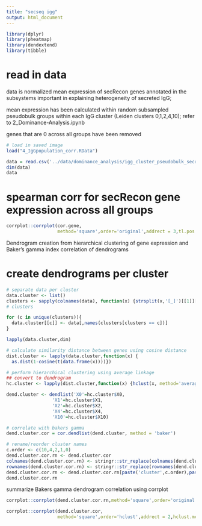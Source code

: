 ```yaml
---
title: "secseq igg"
output: html_document
---
```


```r
library(dplyr)
library(pheatmap)
library(dendextend)
library(tibble)
```

# read in data

data is normalized mean expression of secRecon genes annotated in the subsystems important in explaining heterogeneity of secreted IgG; 

mean expression has been calculated within random subsampled pseudobulk groups within each IgG cluster (Leiden clusters 0,1,2,4,10); refer to 2_Dominance-Analysis.ipynb

genes that are 0 across all groups have been removed
```r
# load in saved image
load("4_IgGpopulation_corr.RData")
```


```r
data = read.csv('../data/dominance_analysis/igg_cluster_pseudobulk_secrecon_mean.csv',row.names = 1)
dim(data)
data
```

# spearman corr for secRecon gene expression across all groups
```r
corrplot::corrplot(cor.gene,
                   method='square',order='original',addrect = 3,tl.pos = 'n',addgrid.col=NA,addCoef.col = NULL,cl.cex=1.2)
```


Dendrogram creation from hierarchical clustering of gene expression and Baker's gamma index correlation of dendrograms

# create dendrograms per cluster
```r
# separate data per cluster
data.cluster <- list()
clusters <- sapply(colnames(data), function(x) {strsplit(x,'[_]')[[1]][1]})
# clusters

for (c in unique(clusters)){
  data.cluster[[c]] <- data[,names(clusters[clusters == c])]
}

lapply(data.cluster,dim)

```


```r
# calculate similarity distance between genes using cosine distance
dist.cluster <- lapply(data.cluster,function(x) {
  as.dist(1-cosine(t(data.frame(x))))}) 

# perform hierarchical clustering using average linkage
## convert to dendrogram
hc.cluster <- lapply(dist.cluster,function(x) {hclust(x, method='average') %>% as.dendrogram()})
```


```r
dend.cluster <- dendlist('X0'=hc.cluster$X0, 
                 'X1'=hc.cluster$X1, 
                 'X2'=hc.cluster$X2, 
                 'X4'=hc.cluster$X4, 
                 'X10'=hc.cluster$X10)
```

```r
# correlate with bakers gamma
dend.cluster.cor = cor.dendlist(dend.cluster, method = 'baker')
```

```r
# rename/reorder cluster names
c.order <- c(10,4,2,1,0)
dend.cluster.cor.rn <- dend.cluster.cor
colnames(dend.cluster.cor.rn) <- stringr::str_replace(colnames(dend.cluster.cor.rn),'X','cluster ')
rownames(dend.cluster.cor.rn) <- stringr::str_replace(rownames(dend.cluster.cor.rn),'X','cluster ')
dend.cluster.cor.rn <- dend.cluster.cor.rn[paste('cluster',c.order),paste('cluster',c.order)]
dend.cluster.cor.rn
```

summarize Bakers gamma dendrogram correlation using corrplot
 
```r
corrplot::corrplot(dend.cluster.cor.rn,method='square',order='original',addCoef.col = 'white',type = 'lower',number.cex=1.5,tl.col='black',tl.srt = 45,tl.cex=1.5,cl.pos='n')
```


```r
corrplot::corrplot(dend.cluster.cor,
                   method='square',order='hclust',addrect = 2,hclust.method='average', addCoef.col = 'black')

```